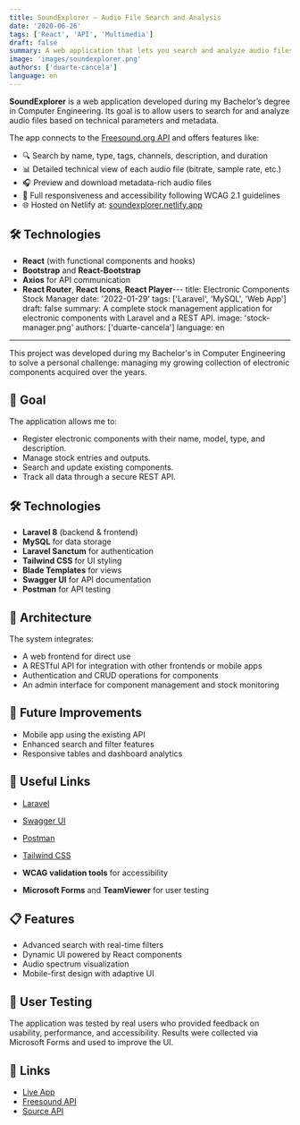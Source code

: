```yaml
---
title: SoundExplorer – Audio File Search and Analysis
date: '2020-06-26'
tags: ['React', 'API', 'Multimedia']
draft: false
summary: A web application that lets you search and analyze audio files using the Freesound.org API. Built with React and Bootstrap, it’s fully responsive and accessible.
image: 'images/soundexplorer.png'
authors: ['duarte-cancela']
language: en
---
```


**SoundExplorer** is a web application developed during my Bachelor’s degree in Computer Engineering. Its goal is to allow users to search for and analyze audio files based on technical parameters and metadata.

The app connects to the [Freesound.org API](https://freesound.org/docs/api/) and offers features like:

- 🔍 Search by name, type, tags, channels, description, and duration
- 📊 Detailed technical view of each audio file (bitrate, sample rate, etc.)
- 🎧 Preview and download metadata-rich audio files
- 📱 Full responsiveness and accessibility following WCAG 2.1 guidelines
- 🌐 Hosted on Netlify at: [soundexplorer.netlify.app](https://soundexplorer.netlify.app)

## 🛠️ Technologies

- **React** (with functional components and hooks)
- **Bootstrap** and **React-Bootstrap**
- **Axios** for API communication
- **React Router**, **React Icons**, **React Player**---
title: Electronic Components Stock Manager
date: '2022-01-29'
tags: ['Laravel', 'MySQL', 'Web App']
draft: false
summary: A complete stock management application for electronic components with Laravel and a REST API.
image: 'stock-manager.png'
authors: ['duarte-cancela']
language: en
---

This project was developed during my Bachelor's in Computer Engineering to solve a personal challenge: managing my growing collection of electronic components acquired over the years.

## 🚀 Goal

The application allows me to:

- Register electronic components with their name, model, type, and description.
- Manage stock entries and outputs.
- Search and update existing components.
- Track all data through a secure REST API.

## 🛠️ Technologies

- **Laravel 8** (backend & frontend)
- **MySQL** for data storage
- **Laravel Sanctum** for authentication
- **Tailwind CSS** for UI styling
- **Blade Templates** for views
- **Swagger UI** for API documentation
- **Postman** for API testing

## 🧱 Architecture

The system integrates:

- A web frontend for direct use
- A RESTful API for integration with other frontends or mobile apps
- Authentication and CRUD operations for components
- An admin interface for component management and stock monitoring

## 📱 Future Improvements

- Mobile app using the existing API
- Enhanced search and filter features
- Responsive tables and dashboard analytics

## 🔗 Useful Links

- [Laravel](https://laravel.com/)
- [Swagger UI](https://swagger.io/tools/swagger-ui/)
- [Postman](https://www.postman.com/)
- [Tailwind CSS](https://tailwindcss.com/)

- **WCAG validation tools** for accessibility
- **Microsoft Forms** and **TeamViewer** for user testing

## 📋 Features

- Advanced search with real-time filters
- Dynamic UI powered by React components
- Audio spectrum visualization
- Mobile-first design with adaptive UI

## 🔬 User Testing

The application was tested by real users who provided feedback on usability, performance, and accessibility. Results were collected via Microsoft Forms and used to improve the UI.

## 🔗 Links

- [Live App](https://soundexplorer.netlify.app/)
- [Freesound API](https://freesound.org/docs/api/)
- [Source API](https://freesound.org/)


